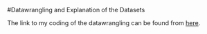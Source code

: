 #Datawrangling and Explanation of the Datasets

The link to my coding of the datawrangling can be found from [here](https://github.com/JoaWe/IODS-final/blob/master/FA_creating-human.R).